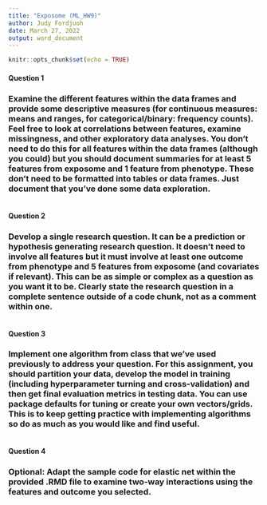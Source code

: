 ```yaml
---
title: "Exposome (ML_HW9)"
author: Judy Fordjuoh
date: March 27, 2022
output: word_document
---
```


```r
knitr::opts_chunk$set(echo = TRUE)
```

#### Question 1
### Examine the different features within the data frames and provide some descriptive measures (for continuous measures: means and ranges, for categorical/binary: frequency counts). Feel free to look at correlations between features, examine missingness, and other exploratory data analyses. You don't need to do this for all features within the data frames (although you could) but you should document summaries for at least 5 features from exposome and 1 feature from phenotype. These don't need to be formatted into tables or data frames. Just document that you've done some data exploration. 
```r

```


#### Question 2
### Develop a single research question. It can be a prediction or hypothesis generating research question. It doesn't need to involve all features but it must involve at least one outcome from phenotype and 5 features from exposome (and covariates if relevant). This can be as simple or complex as a question as you want it to be. Clearly state the research question in a complete sentence outside of a code chunk, not as a comment within one.
```r

```

#### Question 3
### Implement one algorithm from class that we've used previously to address your question. For this assignment, you should partition your data, develop the model in training (including hyperparameter turning and cross-validation) and then get final evaluation metrics in testing data. You can use package defaults for tuning or create your own vectors/grids. This is to keep getting practice with implementing algorithms so do as much as you would like and find useful.
```r

```


#### Question 4
### Optional: Adapt the sample code for elastic net within the provided .RMD file to examine two-way interactions using the features and outcome you selected.
```r

```

